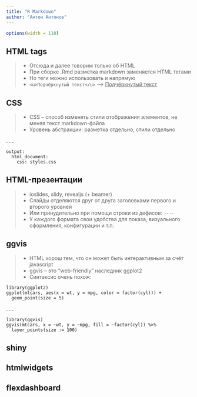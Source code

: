 ---
title: "R Markdown"
author: "Антон Антонов"
---

```{r setup, echo=FALSE}
options(width = 110)
```

## HTML tags

>- Отсюда и далее говорим только об HTML
>- При сборке .Rmd разметка markdown заменяется HTML тегами
>- Но теги можно использовать и напрямую
>- `<u>Подчёркнутый текст</u>` --> <u>Подчёркнутый текст</u>

## CSS

>- CSS -- способ изменять стили отображения элементов, не меняя текст markdown-файла
>- Уровень абстракции: разметка отдельно, стили отдельно

. . .

```
output:
  html_document:
    css: styles.css
```

## HTML-презентации

>- ioslides, slidy, revealjs (+ beamer)
>- Слайды отделяются друг от друга заголовками первого и второго уровней
>- Или принудительно при помощи строки из дефисов: `----`
>- У каждого формата свои удобства для показа, визуального оформления, конфигурации и т.п.

## ggvis

>- HTML хорош тем, что он может быть интерактивным за счёт javascript
>- ggvis -- это "web-friendly" наследник ggplot2
>- Синтаксис очень похож:

```
library(ggplot2)
ggplot(mtcars, aes(x = wt, y = mpg, color = factor(cyl))) +
  geom_point(size = 5)
```

. . .

```
library(ggvis)
ggvis(mtcars, x = ~wt, y = ~mpg, fill = ~factor(cyl)) %>%
  layer_points(size := 100)
```


## shiny
## htmlwidgets
## flexdashboard

<!-- 
demo: 
add html tag
replace ggplot with ggvis
-->

